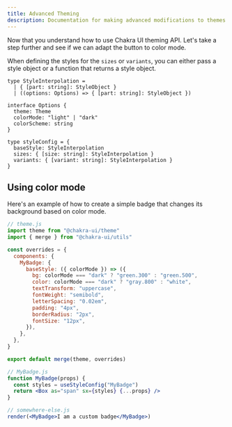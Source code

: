 ```yaml
---
title: Advanced Theming
description: Documentation for making advanced modifications to themes.
---
```


Now that you understand how to use Chakra UI theming API. Let's take a step
further and see if we can adapt the button to color mode.

When defining the styles for the `sizes` or `variants`, you can either pass a
style object or a function that returns a style object.

```tsx live=false
type StyleInterpolation =
  | { [part: string]: StyleObject }
  | ((options: Options) => { [part: string]: StyleObject })

interface Options {
  theme: Theme
  colorMode: "light" | "dark"
  colorScheme: string
}

type styleConfig = {
  baseStyle: StyleInterpolation
  sizes: { [size: string]: StyleInterpolation }
  variants: { [variant: string]: StyleInterpolation }
}
```

## Using color mode

Here's an example of how to create a simple badge that changes its background
based on color mode.

```jsx live=false
// theme.js
import theme from "@chakra-ui/theme"
import { merge } from "@chakra-ui/utils"

const overrides = {
  components: {
    MyBadge: {
      baseStyle: ({ colorMode }) => ({
        bg: colorMode === "dark" ? "green.300" : "green.500",
        color: colorMode === "dark" ? "gray.800" : "white",
        textTransform: "uppercase",
        fontWeight: "semibold",
        letterSpacing: "0.02em",
        padding: "4px",
        borderRadius: "2px",
        fontSize: "12px",
      }),
    },
  },
}

export default merge(theme, overrides)

// MyBadge.js
function MyBadge(props) {
  const styles = useStyleConfig("MyBadge")
  return <Box as="span" sx={styles} {...props} />
}

// somewhere-else.js
render(<MyBadge>I am a custom badge</MyBadge>)
```
